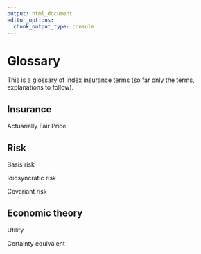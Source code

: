 ```yaml
---
output: html_document
editor_options: 
  chunk_output_type: console
---
```

# Glossary

This is a glossary of index insurance terms (so far only the terms, explanations to follow).

## Insurance 

Actuarially Fair Price


## Risk 

Basis risk

Idiosyncratic risk 


Covariant risk


## Economic theory 

Utility 

Certainty equivalent 



